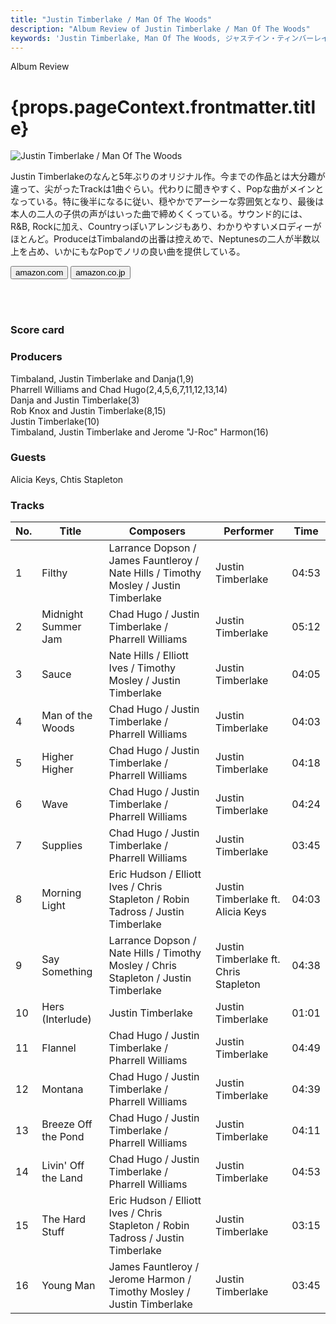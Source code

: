 ```yaml
---
title: "Justin Timberlake / Man Of The Woods"
description: "Album Review of Justin Timberlake / Man Of The Woods"
keywords: 'Justin Timberlake, Man Of The Woods, ジャステイン・ティンバーレイク, マン・オブ・ザ・ウッズ'
---
```




<p className="largeP">Album Review</p>
<h1 className="h1--no--margin">{props.pageContext.frontmatter.title}</h1>

<Row  className="image-card-group">
	<Column colMd={"3"} colLg={"4"} noGutterMdLeft="">
       <ImageCard>

![Justin Timberlake / Man Of The Woods](../../images/cd/justin4L.jpg) 

</ImageCard>
	</Column>
	<Column colMd={"4"} colLg={"8"} noGutterMdLeft="">
	<p>
	Justin Timberlakeのなんと5年ぶりのオリジナル作。今までの作品とは大分趣が違って、尖がったTrackは1曲ぐらい。代わりに聞きやすく、Popな曲がメインとなっている。特に後半になるに従い、穏やかでアーシーな雰囲気となり、最後は本人の二人の子供の声がはいった曲で締めくくっている。サウンド的には、R&B, Rockに加え、Countryっぽいアレンジもあり、わかりやすいメロディーがほとんど。ProduceはTimbalandの出番は控えめで、Neptunesの二人が半数以上を占め、いかにもなPopでノリの良い曲を提供している。
	</p>
	<div>
	  <Button className="button-right-mergin"  href="https://amzn.to/2Oaym2G" kind="primary" size="small" renderIcon={ArrowUpRight24}>
      amazon.com
    </Button>
    <Button className="button-right-mergin"  href="https://amzn.to/2W54KIp" kind="secondary" size="small" renderIcon={ArrowUpRight24}>
      amazon.co.jp
    </Button>
	</div>
	<a href="https://geo.music.apple.com/jp/album/man-of-the-woods/1330759954?mt=1&app=music&ls=1&at=11lcug" style="display:inline-block;overflow:hidden;background:url(https://linkmaker.itunes.apple.com/ja-jp/lockup.svg?releaseDate=2018-02-02&kind=album&bubble=apple_music&style=mono-black) no-repeat;width:180px;height:45px;"></a>
	<a href="https://geo.music.apple.com/jp/album/man-of-the-woods/1330759954?app=itunes&at=11lcug" style="display:inline-block;overflow:hidden;background:url(https://linkmaker.itunes.apple.com/ja-jp/badge-lrg.svg?releaseDate=2018-02-02T00:00:00Z&kind=album&bubble=itunes_music) no-repeat;width:140px;height:45px;"></a>
	</Column>
</Row>
<Row >
	<Column colMd={"4"} colLg={"4"} noGutterMdLeft="">
<div>
    <h3>Score card</h3>
	<SliderJS1 value="5" />
    <SliderJS2 value="2" />
	<SliderJS3 value="1" />
    <SliderJS4 value="9" />
</div>
</Column>
<Column colMd={"8"} colLg={"8"} noGutterMdLeft="">
<div>
<h3>Producers</h3>
<p>
Timbaland, Justin Timberlake and Danja(1,9)
<br/>Pharrell Williams and Chad Hugo(2,4,5,6,7,11,12,13,14)
<br/>Danja and Justin Timberlake(3)
<br/>Rob Knox and Justin Timberlake(8,15)
<br/>Justin Timberlake(10)
<br/>Timbaland, Justin Timberlake and Jerome "J-Roc" Harmon(16)
</p>
<h3>Guests</h3>
<p>
Alicia Keys, Chtis Stapleton
</p>
</div>
</Column>
</Row>

<h3>Tracks</h3>

| No. |	 Title              |	 Composers                                                                         |	 Performer                         | Time  |
| --- |	------------------- | ------------------------------------------------------------------------------------ | ------------------------------------- | ----- |
| 1	  |	Filthy             	| Larrance Dopson / James Fauntleroy / Nate Hills / Timothy Mosley / Justin Timberlake | Justin Timberlake                     | 04:53 |
| 2	  |	Midnight Summer Jam	| Chad Hugo / Justin Timberlake / Pharrell Williams                                    | Justin Timberlake                     | 05:12 |
| 3	  |	Sauce              	| Nate Hills / Elliott Ives / Timothy Mosley / Justin Timberlake                       | Justin Timberlake                     | 04:05 |
| 4	  |	Man of the Woods   	| Chad Hugo / Justin Timberlake / Pharrell Williams                                    | Justin Timberlake                     | 04:03 |
| 5	  |	Higher Higher      	| Chad Hugo / Justin Timberlake / Pharrell Williams                                    | Justin Timberlake                     | 04:18 |
| 6	  |	Wave               	| Chad Hugo / Justin Timberlake / Pharrell Williams                                    | Justin Timberlake                     | 04:24 |
| 7	  |	Supplies           	| Chad Hugo / Justin Timberlake / Pharrell Williams                                    | Justin Timberlake                     | 03:45 |
| 8	  |	Morning Light      	| Eric Hudson / Elliott Ives / Chris Stapleton / Robin Tadross / Justin Timberlake     | Justin Timberlake ft. Alicia Keys     | 04:03 |
| 9	  |	Say Something      	| Larrance Dopson / Nate Hills / Timothy Mosley / Chris Stapleton / Justin Timberlake  | Justin Timberlake ft. Chris Stapleton | 04:38 |
| 10  |	Hers (Interlude)   	| Justin Timberlake                                                                    | Justin Timberlake                     | 01:01 |
| 11  |	Flannel            	| Chad Hugo / Justin Timberlake / Pharrell Williams                                    | Justin Timberlake                     | 04:49 |
| 12  |	Montana            	| Chad Hugo / Justin Timberlake / Pharrell Williams                                    | Justin Timberlake                     | 04:39 |
| 13  |	Breeze Off the Pond	| Chad Hugo / Justin Timberlake / Pharrell Williams                                    | Justin Timberlake                     | 04:11 |
| 14  |	Livin' Off the Land	| Chad Hugo / Justin Timberlake / Pharrell Williams                                    | Justin Timberlake                     | 04:53 |
| 15  |	The Hard Stuff     	| Eric Hudson / Elliott Ives / Chris Stapleton / Robin Tadross / Justin Timberlake     | Justin Timberlake                     | 03:15 |
| 16  |	Young Man          	| James Fauntleroy / Jerome Harmon / Timothy Mosley / Justin Timberlake                | Justin Timberlake                     | 03:45 |
